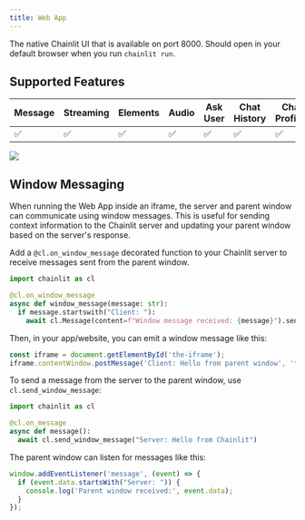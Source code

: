 ```yaml
---
title: Web App
---
```


The native Chainlit UI that is available on port 8000. Should open in your default browser when you run `chainlit run`.

## Supported Features

| Message | Streaming | Elements | Audio | Ask User | Chat History | Chat Profiles | Feedback |
| ------- | --------- | -------- | ----- | -------- | ------------ | ------------- | -------- |
| ✅      | ✅        | ✅       | ✅    | ✅       | ✅           | ✅            | ✅       |

<Frame caption="Preview">
  <img src="/images/starters.gif" />
</Frame>

## Window Messaging

When running the Web App inside an iframe, the server and parent window can communicate using window messages. This is useful for sending context information to the Chainlit server and updating your parent window based on the server's response.

Add a `@cl.on_window_message` decorated function to your Chainlit server to receive messages sent from the parent window.

```py
import chainlit as cl

@cl.on_window_message
async def window_message(message: str):
  if message.startswith("Client: "):
    await cl.Message(content=f"Window message received: {message}").send()
```

Then, in your app/website, you can emit a window message like this:

```js
const iframe = document.getElementById('the-iframe');
iframe.contentWindow.postMessage('Client: Hello from parent window', '*');
```

To send a message from the server to the parent window, use `cl.send_window_message`:

```py
import chainlit as cl

@cl.on_message
async def message():
  await cl.send_window_message("Server: Hello from Chainlit")
```

The parent window can listen for messages like this:

```js
window.addEventListener('message', (event) => {
  if (event.data.startsWith("Server: ")) {
    console.log('Parent window received:', event.data);
  }
});
```

